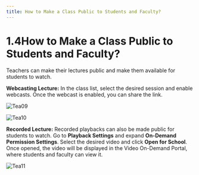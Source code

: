 ```yaml
---
title: How to Make a Class Public to Students and Faculty?
---
```


# 1.4How to Make a Class Public to Students and Faculty?

Teachers can make their lectures public and make them available for students to watch.

**Webcasting Lecture:** In the class list, select the desired session and enable webcasts. Once the webcast is enabled, you can share the link.

![Tea09](/Teachers_pics/Tea09.png)

![Tea10](/Teachers_pics/Tea10.png)

**Recorded Lecture:** Recorded playbacks can also be made public for students to watch. Go to **Playback Settings** and expand **On-Demand Permission Settings**. Select the desired video and click **Open for School**. Once opened, the video will be displayed in the Video On-Demand Portal, where students and faculty can view it.

![Tea11](/Teachers_pics/Tea11.png)